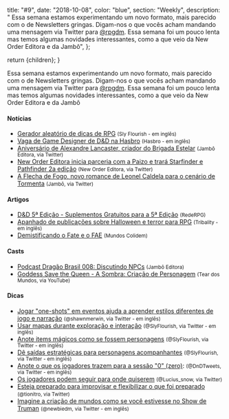 
  title: "#9",
  date: "2018-10-08",
  color: "blue",
  section: "Weekly",
  description:
    "    Essa semana estamos experimentando um novo formato, mais parecido com o de Newsletters gringas. Digam-nos o que vocês acham mandando uma mensagem via Twitter para [@rpgdm]. Essa semana foi um pouco lenta mas temos algumas novidades interessantes, como a que veio da New Order Editora e da Jambô",
};

  return <InternalLayout meta={meta}>{children}</InternalLayout>;
}

Essa semana estamos experimentando um novo formato, mais parecido com o de Newsletters gringas. Digam-nos o que vocês acham mandando uma mensagem via Twitter para [@rpgdm]. Essa semana foi um pouco lenta mas temos algumas novidades interessantes, como a que veio da New Order Editora e da Jambô

#### Notícias

- [Gerador aleatório de dicas de RPG] <small>(Sly Flourish - em inglês)</small>
- [Vaga de Game Designer de D&D na Hasbro] <small>(Hasbro - em inglês)</small>
- [Aniversário de Alexandre Lancaster, criador do Brigada Estelar] <small>(Jambô Editora, via Twitter)</small>
- [New Order Editora inicia parceria com a Paizo e trará Starfinder e Pathfinder 2a edição] <small>(New Order Editora, via Twitter)</small>
- [A Flecha de Fogo, novo romance de Leonel Caldela para o cenário de Tormenta] <small>(Jambô, via Twitter)</small>

#### Artigos

- [D&D 5ª Edição - Suplementos Gratuitos para a 5ª Edição] <small>(RedeRPG)</small>
- [Apanhado de publicações sobre Halloween e terror para RPG] <small>(Tribality - em inglês)</small>
- [Demistificando o Fate e o FAE] <small>(Mundos Colidem)</small>

#### Casts

- [Podcast Dragão Brasil 008: Discutindo NPCs] <small>(Jambô Editora)</small>
- [Goddess Save the Queen - A Sombra: Criação de Personagem] <small>(Tear dos Mundos, via YouTube)</small>

#### Dicas

- [Jogar "one-shots" em eventos ajuda a aprender estilos diferentes de jogo e narração] <small>(@shawnmerwin, via Twitter - em inglês)</small>
- [Usar mapas durante exploração e interação] <small>(@SlyFlourish, via Twitter - em inglês)</small>
- [Anote items mágicos como se fossem personagens] <small>(@SlyFlourish, via Twitter - em inglês)</small>
- [Dê saídas estratégicas para personagens acompanhantes] <small>(@SlyFlourish, via Twitter - em inglês)</small>
- [Anote o que os jogadores trazem para a sessão "0" (zero)]: <small>(@DnDTweets, via Twitter - em inglês)</small>
- [Os jogadores podem seguir para onde quiserem] <small>(@Lucius_snow, via Twitter)</small>
- [Esteja preparado para improvisar e flexibilizar o que foi preparado] <small>(@tionitro, via Twitter)</small>
- [Imagine a criação de mundos como se você estivesse no Show de Truman] <small>(@newbiedm, via Twitter - em inglês)</small>

[@rpgdm]: https://www.twitter.com/rpgdm
[podcast dragão brasil 008: discutindo npcs]: https://jamboeditora.com.br/podcast-dragao-brasil-008-discutindo-npcs/
[goddess save the queen - a sombra: criação de personagem]: https://www.youtube.com/watch?v=dYmYeUbUzbY
[gerador aleatório de dicas de rpg]: http://slyflourish.com/dnd_tip.html
[vaga de game designer de d&d na hasbro]: https://jobs.hasbro.com/job/Renton-Game-Designer-WA-98057/512134400/
[jogar "one-shots" em eventos ajuda a aprender estilos diferentes de jogo e narração]: https://twitter.com/shawnmerwin/status/1049444736086487044
[d&d 5ª edição - suplementos gratuitos para a 5ª edição]: https://www.rederpg.com.br/2018/10/08/dd-5a-edicao-suplementos-gratuitos-para-5a-edicao/
[usar mapas durante exploração e interação]: https://twitter.com/SlyFlourish/status/1049336340683378688
[anote items mágicos como se fossem personagens]: https://twitter.com/SlyFlourish/status/1050785975192969216
[dê saídas estratégicas para personagens acompanhantes]: https://twitter.com/SlyFlourish/status/1051163297993637888
[aniversário de alexandre lancaster, criador do brigada estelar]: https://twitter.com/jamboeditora/status/1051112217616224256
[apanhado de publicações sobre halloween e terror para rpg]: https://www.tribality.com/2018/10/14/halloween-roundup-2018/
[anote o que os jogadores trazem para a sessão "0" (zero)]: https://twitter.com/DnDTweets/status/1050806810335223809
[os jogadores podem seguir para onde quiserem]: https://twitter.com/Lucius_Snow/status/1050449325778714624
[esteja preparado para improvisar e flexibilizar o que foi preparado]: https://twitter.com/tionitro/status/1050832258867843072
[new order editora inicia parceria com a paizo e trará starfinder e pathfinder 2a edição]: https://twitter.com/EditoraNewOrder/status/1050947122055532544
[imagine a criação de mundos como se você estivesse no show de truman]: https://twitter.com/newbiedm/status/1050151954150768640
[demistificando o fate e o fae]: https://mundoscolidem.com.br/desmistificando-o-fate-e-o-fae/
[a flecha de fogo, novo romance de leonel caldela para o cenário de tormenta]: https://twitter.com/jamboeditora/status/1050343557217837057
